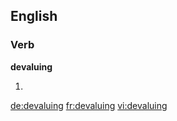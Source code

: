 
==English==

===Verb===
'''devaluing'''

# {{present participle of|[[devalue]]}}

[[de:devaluing]]
[[fr:devaluing]]
[[vi:devaluing]]
